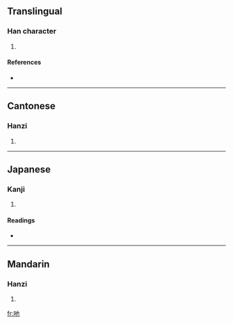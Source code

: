==Translingual==

===Han character===
{{Han char|rn=30|rad=口|as=03|sn=6|four=|canj=口心木 (RPD)}}

# {{defn|Han}}

====References====
* {{Han ref|kx=0177.021|dkj=03315|hdz=10584.090|uh=5414|ud=21524}}

----

==Cantonese==

===Hanzi===
{{yue-hanzi|jyut=yaa5|y=ya5}}

# {{defn|Cantonese}}

----

==Japanese==

===Kanji===
{{ja-kanji|grade=|rs=口03}}

# {{defn|Japanese}}

====Readings====
* {{ja-readings|on=[[せ]] (se)|kun=}}

----

==Mandarin==

===Hanzi===
{{cmn-hanzi|pin=[[má]] ([[ma2]]), [[mǎ]] ([[ma3]]), [[yě]] ([[ye3]])|wg=ma<sup>2</sup>, ma<sup>3</sup>, yeh<sup>3</sup>}}

# {{defn|Mandarin}}

[[fr:吔]]